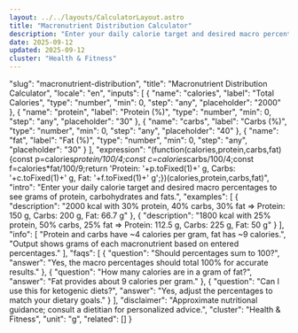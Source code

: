 ```yaml
---
layout: ../../layouts/CalculatorLayout.astro
title: "Macronutrient Distribution Calculator"
description: "Enter your daily calorie target and desired macro percentages to see grams of protein, carbohydrates and fats."
date: 2025-09-12
updated: 2025-09-12
cluster: "Health & Fitness"
---
```


  "slug": "macronutrient-distribution",
  "title": "Macronutrient Distribution Calculator",
  "locale": "en",
  "inputs": [
    {
      "name": "calories",
      "label": "Total Calories",
      "type": "number",
      "min": 0,
      "step": "any",
      "placeholder": "2000"
    },
    {
      "name": "protein",
      "label": "Protein (%)",
      "type": "number",
      "min": 0,
      "step": "any",
      "placeholder": "30"
    },
    {
      "name": "carbs",
      "label": "Carbs (%)",
      "type": "number",
      "min": 0,
      "step": "any",
      "placeholder": "40"
    },
    {
      "name": "fat",
      "label": "Fat (%)",
      "type": "number",
      "min": 0,
      "step": "any",
      "placeholder": "30"
    }
  ],
  "expression": "(function(calories,protein,carbs,fat){const p=calories*protein/100/4;const c=calories*carbs/100/4;const f=calories*fat/100/9;return 'Protein: '+p.toFixed(1)+' g, Carbs: '+c.toFixed(1)+' g, Fat: '+f.toFixed(1)+' g';})(calories,protein,carbs,fat)",
  "intro": "Enter your daily calorie target and desired macro percentages to see grams of protein, carbohydrates and fats.",
  "examples": [
    {
      "description": "2000 kcal with 30% protein, 40% carbs, 30% fat ⇒ Protein: 150 g, Carbs: 200 g, Fat: 66.7 g"
    },
    {
      "description": "1800 kcal with 25% protein, 50% carbs, 25% fat ⇒ Protein: 112.5 g, Carbs: 225 g, Fat: 50 g"
    }
  ],
  "info": [
    "Protein and carbs have ~4 calories per gram, fat has ~9 calories.",
    "Output shows grams of each macronutrient based on entered percentages."
  ],
  "faqs": [
    {
      "question": "Should percentages sum to 100?",
      "answer": "Yes, the macro percentages should total 100% for accurate results."
    },
    {
      "question": "How many calories are in a gram of fat?",
      "answer": "Fat provides about 9 calories per gram."
    },
    {
      "question": "Can I use this for ketogenic diets?",
      "answer": "Yes, adjust the percentages to match your dietary goals."
    }
  ],
  "disclaimer": "Approximate nutritional guidance; consult a dietitian for personalized advice.",
  "cluster": "Health & Fitness",
  "unit": "g",
  "related": []
}

<Calculator schema={schema} />
